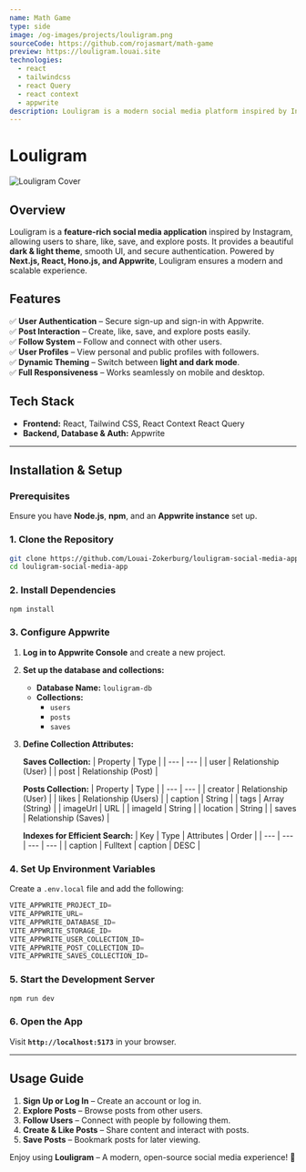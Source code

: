 ```yaml
---
name: Math Game
type: side
image: /og-images/projects/louligram.png
sourceCode: https://github.com/rojasmart/math-game
preview: https://louligram.louai.site
technologies:
  - react
  - tailwindcss
  - react Query
  - react context
  - appwrite
description: Louligram is a modern social media platform inspired by Instagram. Built with Next.js, React, Hono.js, and Appwrite, it offers a seamless user experience with authentication, post creation, liking, saving, and a follow system.
---
```


# **Louligram**

![Louligram Cover](/og-images/projects/louligram.png)

## **Overview**
Louligram is a **feature-rich social media application** inspired by Instagram, allowing users to share, like, save, and explore posts. It provides a beautiful **dark & light theme**, smooth UI, and secure authentication. Powered by **Next.js, React, Hono.js, and Appwrite**, Louligram ensures a modern and scalable experience.

## **Features**
✅ **User Authentication** – Secure sign-up and sign-in with Appwrite.  
✅ **Post Interaction** – Create, like, save, and explore posts easily.  
✅ **Follow System** – Follow and connect with other users.  
✅ **User Profiles** – View personal and public profiles with followers.  
✅ **Dynamic Theming** – Switch between **light and dark mode**.  
✅ **Full Responsiveness** – Works seamlessly on mobile and desktop.  

## **Tech Stack**
- **Frontend:** React, Tailwind CSS, React Context React Query  
- **Backend, Database & Auth:** Appwrite  

---

## **Installation & Setup**
### **Prerequisites**
Ensure you have **Node.js**, **npm**, and an **Appwrite instance** set up.

### **1. Clone the Repository**
```bash
git clone https://github.com/Louai-Zokerburg/louligram-social-media-app.git
cd louligram-social-media-app
```

### **2. Install Dependencies**
```bash
npm install
```

### **3. Configure Appwrite**
1. **Log in to Appwrite Console** and create a new project.  
2. **Set up the database and collections:**
   - **Database Name:** `louligram-db`
   - **Collections:**  
     - `users`
     - `posts`
     - `saves`
3. **Define Collection Attributes:**  

   **Saves Collection:**
   | Property | Type |
   | --- | --- |
   | user | Relationship (User) |
   | post | Relationship (Post) |

   **Posts Collection:**
   | Property | Type |
   | --- | --- |
   | creator | Relationship (User) |
   | likes | Relationship (Users) |
   | caption | String |
   | tags | Array (String) |
   | imageUrl | URL |
   | imageId | String |
   | location | String |
   | saves | Relationship (Saves) |

   **Indexes for Efficient Search:**
   | Key | Type | Attributes | Order |
   | --- | --- | --- | --- |
   | caption | Fulltext | caption | DESC |

### **4. Set Up Environment Variables**
Create a `.env.local` file and add the following:
```js
VITE_APPWRITE_PROJECT_ID=
VITE_APPWRITE_URL=
VITE_APPWRITE_DATABASE_ID=
VITE_APPWRITE_STORAGE_ID=
VITE_APPWRITE_USER_COLLECTION_ID=
VITE_APPWRITE_POST_COLLECTION_ID=
VITE_APPWRITE_SAVES_COLLECTION_ID=
```

### **5. Start the Development Server**
```bash
npm run dev
```

### **6. Open the App**
Visit **`http://localhost:5173`** in your browser.

---

## **Usage Guide**
1. **Sign Up or Log In** – Create an account or log in.  
2. **Explore Posts** – Browse posts from other users.  
3. **Follow Users** – Connect with people by following them.  
4. **Create & Like Posts** – Share content and interact with posts.  
5. **Save Posts** – Bookmark posts for later viewing.  

Enjoy using **Louligram** – A modern, open-source social media experience! 🚀